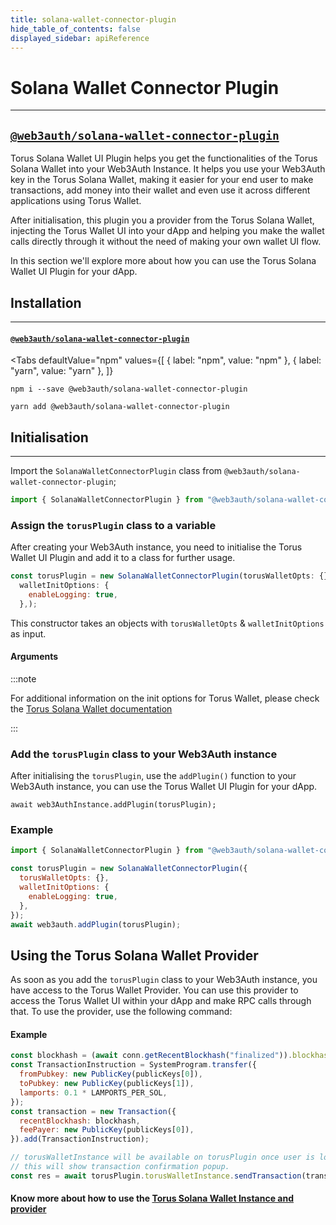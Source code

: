 ```yaml
---
title: solana-wallet-connector-plugin
hide_table_of_contents: false
displayed_sidebar: apiReference
---
```


# Solana Wallet Connector Plugin

---

## [`@web3auth/solana-wallet-connector-plugin`](https://npmjs.com/package/@web3auth/solana-wallet-connector-plugin)



Torus Solana Wallet UI Plugin helps you get the functionalities of the Torus Solana Wallet into your Web3Auth Instance. It helps you use your Web3Auth
key in the Torus Solana Wallet, making it easier for your end user to make transactions, add money into their wallet and even use it across different
applications using Torus Wallet.

After initialisation, this plugin you a provider from the Torus Solana Wallet, injecting the Torus Wallet UI into your dApp and helping you make the
wallet calls directly through it without the need of making your own wallet UI flow.

In this section we'll explore more about how you can use the Torus Solana Wallet UI Plugin for your dApp.

## Installation

---

#### [`@web3auth/solana-wallet-connector-plugin`](https://www.npmjs.com/package/@web3auth/solana-wallet-connector-plugin)

<Tabs
  defaultValue="npm"
  values={[
    { label: "npm", value: "npm" },
    { label: "yarn", value: "yarn" },
  ]}
>

<TabItem value="npm">

```shell
npm i --save @web3auth/solana-wallet-connector-plugin
```

</TabItem>

<TabItem value="yarn">

```shell
yarn add @web3auth/solana-wallet-connector-plugin
```

</TabItem>

</Tabs>

## Initialisation

---

Import the `SolanaWalletConnectorPlugin` class from `@web3auth/solana-wallet-connector-plugin`;

```javascript
import { SolanaWalletConnectorPlugin } from "@web3auth/solana-wallet-connector-plugin";
```

### Assign the `torusPlugin` class to a variable

After creating your Web3Auth instance, you need to initialise the Torus Wallet UI Plugin and add it to a class for further usage.

```javascript
const torusPlugin = new SolanaWalletConnectorPlugin(torusWalletOpts: {},
  walletInitOptions: {
    enableLogging: true,
  },);
```

This constructor takes an objects with `torusWalletOpts` & `walletInitOptions` as input.

#### Arguments

<PluginConfig />

:::note

For additional information on the init options for Torus Wallet, please check the
[Torus Solana Wallet documentation](https://docs.tor.us/solana-wallet/api-reference/class#init)

:::

### Add the `torusPlugin` class to your Web3Auth instance

After initialising the `torusPlugin`, use the `addPlugin()` function to your Web3Auth instance, you can use the Torus Wallet UI Plugin for your dApp.

```
await web3AuthInstance.addPlugin(torusPlugin);
```

### Example

```javascript
import { SolanaWalletConnectorPlugin } from "@web3auth/solana-wallet-connector-plugin";

const torusPlugin = new SolanaWalletConnectorPlugin({
  torusWalletOpts: {},
  walletInitOptions: {
    enableLogging: true,
  },
});
await web3auth.addPlugin(torusPlugin);
```

## Using the Torus Solana Wallet Provider

As soon as you add the `torusPlugin` class to your Web3Auth instance, you have access to the Torus Wallet Provider. You can use this provider to
access the Torus Wallet UI within your dApp and make RPC calls through that. To use the provider, use the following command:

#### Example

```javascript
const blockhash = (await conn.getRecentBlockhash("finalized")).blockhash;
const TransactionInstruction = SystemProgram.transfer({
  fromPubkey: new PublicKey(publicKeys[0]),
  toPubkey: new PublicKey(publicKeys[1]),
  lamports: 0.1 * LAMPORTS_PER_SOL,
});
const transaction = new Transaction({
  recentBlockhash: blockhash,
  feePayer: new PublicKey(publicKeys[0]),
}).add(TransactionInstruction);

// torusWalletInstance will be available on torusPlugin once user is logged in.
// this will show transaction confirmation popup.
const res = await torusPlugin.torusWalletInstance.sendTransaction(transaction);
```

#### Know more about how to use the [Torus Solana Wallet Instance and provider](https://docs.tor.us/solana-wallet/api-reference/solana/send-transaction)
